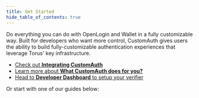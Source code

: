 ```yaml
---
title: Get Started
hide_table_of_contents: true
---
```



Do everything you can do with OpenLogin and Wallet in a fully customizable way.
Built for developers who want more control, CustomAuth gives users the ability to build fully-customizable
authentication experiences that leverage Torus' key infrastructure.

- [Check out **Integrating CustomAuth**](integrating-customauth)
- [Learn more about **What CustomAuth does for you?**](what-is-customauth)
- [Head to **Developer Dashboard** to setup your verifier](https://developer.tor.us)

Or start with one of our guides below:

<GetStartedCards />

